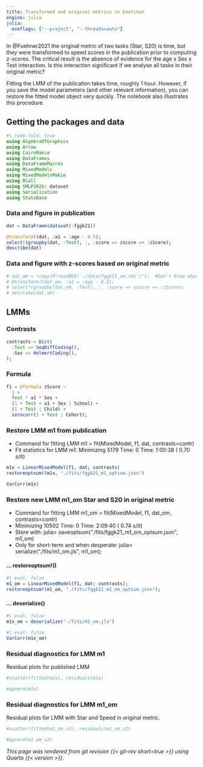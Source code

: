 ```yaml
---
title: Transformed and original metrics in Emotikon
engine: julia
julia:
  exeflags: ["--project", "--threads=auto"]
---
```


In @Fuehner2021 the original metric of two tasks (Star, S20) is time, but they were transformed to speed scores in the publication prior to computing z-scores.
The critical result is the absence of evidence for the age x Sex x Test interaction.
Is this interaction significant if we analyse all tasks in their original metric?

Fitting the LMM of the publication takes time, roughly 1 hour.
However, if you save the model parameters (and other relevant information), you can restore the fitted model object very quickly.
The notebook also illustrates this procedure.

## Getting the packages and data

```julia
#| code-fold: true
using AlgebraOfGraphics
using Arrow
using CairoMakie
using DataFrames
using DataFrameMacros
using MixedModels
using MixedModelsMakie
using RCall
using SMLP2025: dataset
using Serialization
using StatsBase
```

### Data and figure in publication

```julia
dat = DataFrame(dataset(:fggk21))
```

```julia
@transform!(dat, :a1 = :age - 8.5);
select!(groupby(dat, :Test), :, :score => zscore => :zScore);
describe(dat)
```

### Data and figure with z-scores based on original metric

```julia
# dat_om = rcopy(R"readRDS('./data/fggk21_om.rds')");  #Don't know what the _om is
# @transform!(dat_om, :a1 = :age - 8.5);
# select!(groupby(dat_om, :Test), :, :score => zscore => :zScore);
# describe(dat_om)
```

## LMMs

### Contrasts

```julia
contrasts = Dict(
  :Test => SeqDiffCoding(),
  :Sex => HelmertCoding(),
);
```

### Formula

```julia
f1 = @formula zScore ~
  1 +
  Test * a1 * Sex +
  (1 + Test + a1 + Sex | School) +
  (1 + Test | Child) +
  zerocorr(1 + Test | Cohort);
```

### Restore LMM m1 from publication

  - Command for fitting LMM m1 = fit(MixedModel, f1, dat, contrasts=contr)
  - Fit statistics for LMM m1: Minimizing 5179  Time: 0 Time: 1:00:38 ( 0.70  s/it)

```julia
m1x = LinearMixedModel(f1, dat; contrasts)
restoreoptsum!(m1x, "./fits/fggk21_m1_optsum.json")
```

```julia
VarCorr(m1x)
```

### Restore new LMM m1_om Star and S20 in original metric

  - Command for fitting LMM m1_om = fit(MixedModel, f1, dat_om, contrasts=contr)
  - Minimizing 10502 Time: 0 Time: 2:09:40 ( 0.74  s/it)
  - Store with: julia> saveoptsum("./fits/fggk21_m1_om_optsum.json", m1_om)
  - Only for short-term and when desperate: julia> serialize("./fits/m1_om.jls", m1_om);

#### ... restoreoptsum!()

```julia
#| eval: false
m1_om = LinearMixedModel(f1, dat; contrasts);
restoreoptsum!(m1_om, "./fits/fggk21_m1_om_optsum.json");
```

#### ... deserialize()

```julia
#| eval: false
m1x_om = deserialize("./fits/m1_om.jls")
```

```julia
#| eval: false
VarCorr(m1x_om)
```

### Residual diagnostics for LMM m1

Residual plots for published LMM

```julia
#scatter(fitted(m1x), residuals(m1x)
```

```julia
#qqnorm(m1x)
```

### Residual diagnostics for LMM m1_om

Residual plots for LMM with Star and Speed in original metric.

```julia
#scatter(fitted(m1_om_v2), residuals(m1_om_v2)
```

```julia
#qqnorm(m1_om_v2)
```

::: {#refs}
:::

*This page was rendered from git revision {{< git-rev short=true >}} using Quarto {{< version >}}.*
